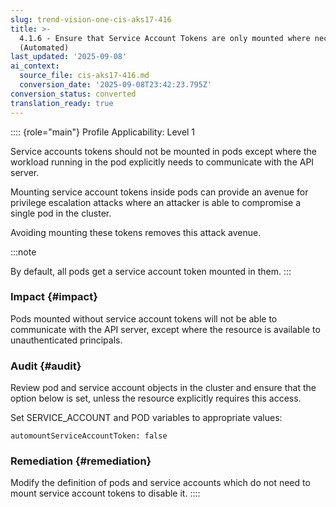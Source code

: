 ```yaml
---
slug: trend-vision-one-cis-aks17-416
title: >-
  4.1.6 - Ensure that Service Account Tokens are only mounted where necessary
  (Automated)
last_updated: '2025-09-08'
ai_context:
  source_file: cis-aks17-416.md
  conversion_date: '2025-09-08T23:42:23.795Z'
conversion_status: converted
translation_ready: true
---
```


:::: {role="main"}
Profile Applicability: Level 1

Service accounts tokens should not be mounted in pods except where the workload running in the pod explicitly needs to communicate with the API server.

Mounting service account tokens inside pods can provide an avenue for privilege escalation attacks where an attacker is able to compromise a single pod in the cluster.

Avoiding mounting these tokens removes this attack avenue.

:::note

By default, all pods get a service account token mounted in them.
:::

### Impact {#impact}

Pods mounted without service account tokens will not be able to communicate with the API server, except where the resource is available to unauthenticated principals.

### Audit {#audit}

Review pod and service account objects in the cluster and ensure that the option below is set, unless the resource explicitly requires this access.

Set SERVICE_ACCOUNT and POD variables to appropriate values:

``` codeblock
automountServiceAccountToken: false
```

### Remediation {#remediation}

Modify the definition of pods and service accounts which do not need to mount service account tokens to disable it.
::::
